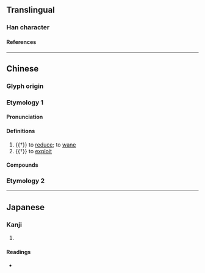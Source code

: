{{also|脧}}
{{character info}}
==Translingual==

===Han character===
{{Han char|rn=74|rad=月|as=07|sn=11|four=73247|canj=BICE|ids=⿰月夋}}

====References====
{{Han ref|kx=0505.260|dkj=14365|dj=0884.200|hdz=32082.100|uh=6718}}

----

==Chinese==

===Glyph origin===
{{Han etym}}

===Etymology 1===
{{zh-forms}}

====Pronunciation====
{{zh-pron
|m=juān
|c=syun1,zyun1,zeon1,zeon3
|mc=y
|oc=y
|cat=v
}}

====Definitions====
{{zh-hanzi}}

# {{†}} to [[reduce]]; to [[wane]]
# {{†}} to [[exploit]]

====Compounds====
{{zh-der|日朘月削|歲朘月耗|日削月朘|朘削}}

===Etymology 2===
{{zh-see|脧|v}}

----

==Japanese==

===Kanji===
{{ja-kanji|grade=|rs=月07}}

# {{rfdef|ja|sort=月07}}

====Readings====
* {{ja-readings|on=せん|kun=ちじまる,ちじむ,へる}}